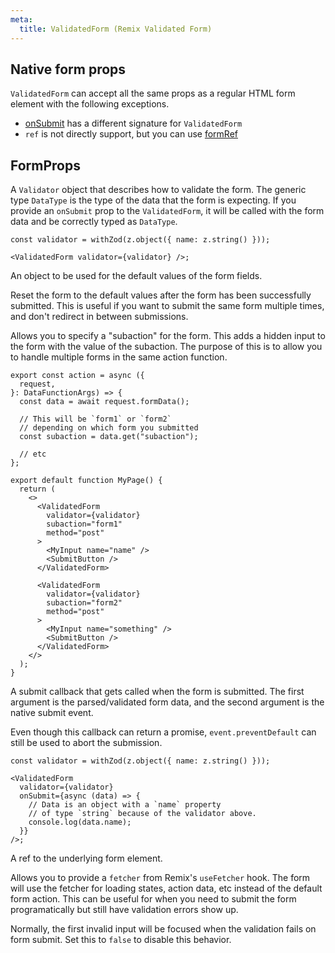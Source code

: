 ```yaml
---
meta:
  title: ValidatedForm (Remix Validated Form)
---
```



<PropHeader
  variant="h1"
  prop="<ValidatedForm />"
  type="(props: FormProps<DataType>) => ReactNode"
  noAnchor
/>

## Native form props

`ValidatedForm` can accept all the same props as a regular HTML form element
with the following exceptions.

- [onSubmit](#onSubmit) has a different signature for `ValidatedForm`
- `ref` is not directly support, but you can use [formRef](#formRef)

## FormProps

<PropHeader prop="validator" type="Validator<DataType>" />

A `Validator` object that describes how to validate the form.
The generic type `DataType` is the type of the data that the form is expecting.
If you provide an `onSubmit` prop to the `ValidatedForm`,
it will be called with the form data and be correctly typed as `DataType`.

```tsx
const validator = withZod(z.object({ name: z.string() }));

<ValidatedForm validator={validator} />;
```

<PropHeader
  prop="defaultValues"
  type="Partial<DataType>"
  optional
/>

An object to be used for the default values of the form fields.

<PropHeader
  prop="resetAfterSubmit"
  type="boolean"
  optional
/>

Reset the form to the default values after the form has been successfully submitted.
This is useful if you want to submit the same form multiple times,
and don't redirect in between submissions.

<PropHeader prop="subaction" type="string" optional />

Allows you to specify a "subaction" for the form.
This adds a hidden input to the form with the value of the subaction.
The purpose of this is to allow you to handle multiple forms in the same action function.

```tsx
export const action = async ({
  request,
}: DataFunctionArgs) => {
  const data = await request.formData();

  // This will be `form1` or `form2`
  // depending on which form you submitted
  const subaction = data.get("subaction");

  // etc
};

export default function MyPage() {
  return (
    <>
      <ValidatedForm
        validator={validator}
        subaction="form1"
        method="post"
      >
        <MyInput name="name" />
        <SubmitButton />
      </ValidatedForm>

      <ValidatedForm
        validator={validator}
        subaction="form2"
        method="post"
      >
        <MyInput name="something" />
        <SubmitButton />
      </ValidatedForm>
    </>
  );
}
```

<PropHeader
  prop="onSubmit"
  type="(data: DataType, event: React.FormEvent<HTMLFormElement>) => void | Promise<void>"
  optional
/>

A submit callback that gets called when the form is submitted.
The first argument is the parsed/validated form data,
and the second argument is the native submit event.

Even though this callback can return a promise, `event.preventDefault`
can still be used to abort the submission.

```tsx
const validator = withZod(z.object({ name: z.string() }));

<ValidatedForm
  validator={validator}
  onSubmit={async (data) => {
    // Data is an object with a `name` property
    // of type `string` because of the validator above.
    console.log(data.name);
  }}
/>;
```

<PropHeader
  prop="formRef"
  type="React.RefObject<HTMLFormElement>"
  optional
/>

A ref to the underlying form element.

<PropHeader prop="fetcher" type="Fetcher" optional />

Allows you to provide a `fetcher` from Remix's `useFetcher` hook.
The form will use the fetcher for loading states, action data, etc
instead of the default form action. This can be useful for when you need to
submit the form programatically but still have validation errors show up.

<PropHeader
  prop="disableFocusOnError"
  type="boolean"
  optional
/>

Normally, the first invalid input will be focused when the validation fails on form submit.
Set this to `false` to disable this behavior.
